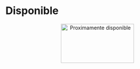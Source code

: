 # Disponible {-}

<div>
<p style = 'text-align:center;'>
<img src="Imagenes/Proximamente2.png" alt="Proximamente disponible" width="200" height="107"/></a>
</p>
</p>
</div>